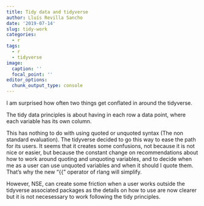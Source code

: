 ```yaml
---
title: Tidy data and tidyverse
author: Lluís Revilla Sancho
date: '2019-07-14'
slug: tidy-work
categories:
  - r
tags:
  - r
  - tidyverse
image:
  caption: ''
  focal_point: ''
editor_options: 
  chunk_output_type: console
---
```


I am surprised how often two things get conflated in around the tidyverse.

The tidy data principles is about having in each row a data point, where each variable has its own column.

This has nothing to do with using quoted or unquoted syntax (The non standard evaluation). 
The tidyverse decided to go this way to ease the path for its users. 
It seems that it creates some confusions, not because it is not nice or easier, but because the constant change on recommendations about how to work around quoting and unquoting variables, and to decide when me as a user can use unquoted variables and when it should I quote them. 
That's why the new "{{" operator of rlang will simplify. 

However, NSE, can create some friction when a user works outside the tidyverse associated packages as the details on how to use are now clearer but it is not necesessary to work following the tidy principles.
